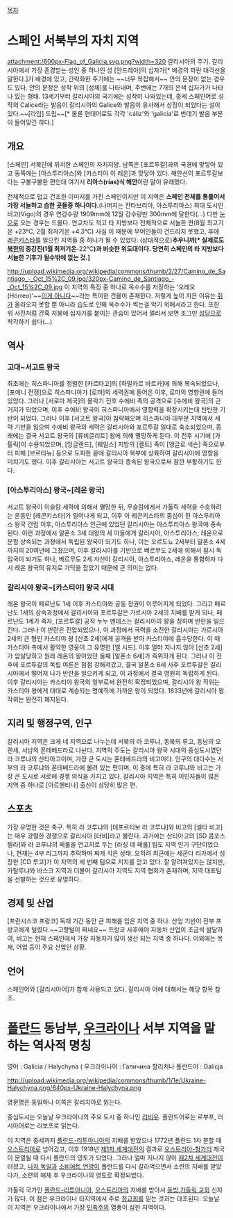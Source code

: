[[목차]]
= 스페인 서북부의 자치 지역 =
attachment:/600px-Flag_of_Galicia.svg.png?width=320
갈리시아의 주기. 갈리시아에서 가장 존경받는 성인 중 하나인 성 [안드레아]의 십자가[* 배경의 파란 대각선을 말한다.]가 배경에 있고, 간략화한 주기에는 ~~너무 복잡해서~~ 안의 문장이 없는 경우도 있다. 안의 문장은 성작 위의 [성체]를 나타내며, 주변에는 7개의 은색 십자가가 나타나 있는 형태. 13세기부터 갈리시아의 국기에는 성작이 나와있는데, 중세 스페인어로 성작의 Calice라는 발음이 갈리시아의 Galice와 발음이 유사해서 상징이 되었다는 설이 있다.~~[라임] 드립~~[* 물론 현대어로도 각각 'cáliz'와 'galicia'로 번데기 발음 부분이 들어맞긴 하다.]
== 개요 ==
[스페인] 서북단에 위치한 스페인의 자치지방. 남쪽은 [포르투갈]과의 국경에 맞닿아 있고 동쪽에는 [아스투리아스]와 [카스티야 이 레온]과 맞닿아 있다. 해안선이 포르투갈보다는 구불구불한 편인데 여기서 '''리아스(rías)식 해안'''이란 말이 유래했다.

전체적으로 덥고 건조한 이미지를 가진 스페인이지만 이 지역은 '''스페인 전체를 통틀어서 가장 서늘하고 습한 곳들중 하나이다.'''(나머지는 칸타브리아, 아스투리아스) 최대 도시인 비고(Vigo)의 경우 연강수량 1909mm에 12월 강수량만 300mm에 달한다(...) 다만 [[눈]]으로 오는 경우는 드물다. 연교차도 적고 타 지방보다 전체적으로 서늘한 편(8월 최고기온 +23℃, 2월 최저기온 +4.3℃) 사실 이 때문에 무어인들이 건드리지 못했고, 후에 [[레콘키스타]]를 일으킨 지역들 중 하나가 될 수 있었다. (상대적으로)'''추우니까[* 실제로도 [[북한]]의 중강진(1월 최저기온'''-22℃''')과 비슷한 위도대이다. 당연히 스페인의 타 지방보다 서늘한 기후가 될수밖에 없는 것.]'''

http://upload.wikimedia.org/wikipedia/commons/thumb/2/27/Camino_de_Santiago_-_Oct_15%2C_09.jpg/320px-Camino_de_Santiago_-_Oct_15%2C_09.jpg 이 지역의 특징 중 하나로 옥수수를 저장하는 '오레오(Hórreo)'~~[[오레오|이게 아니다]]~~라는 특이한 건물이 존재한다. 저렇게 높이 지은 이유는 [[쥐]]가 올라오지 못할 뿐 아니라 습도로 인해 옥수수가 썩는걸 막기 위해서라고 한다. 또한 위 사진처럼 간혹 지붕에 십자가를 붙이는 관습이 있어서 멀리서 보면 조그만 [[성당]]으로 착각하기 쉽다(...)
== 역사 ==
=== 고대~서고트 왕국 ===
최초에는 히스파니아를 정벌한 [카르타고]의 [하밀카르 바르카]에 의해 복속되었으나, [포에니 전쟁]으로 히스파니아가 [로마]의 세력권에 들어온 이후, 로마의 영향권에 들어있었다. 그러나 [서로마 제국]의 몰락기 전후 수에비 족의 공격으로 [수에비 왕국]의 근거지가 되었으며, 이후 수에비 왕국이 히스파니아에서 영향력을 확장시키는데 탄탄한 기반이 되었다. 그러나 이후 [서고트 왕국]이 침략해오며 히스파니아 대부분 지역에서 세력 기반을 잃으며 수에비 왕국의 세력은 갈리시아와 포르투갈 일대로 축소되었으며, 종래에는 결국 서고트 왕국의 [류비글리트] 왕에 의해 멸망하게 된다. 이 전후 시기에 [가톨릭]이 수용되었으며, [잉글랜드], [웨일스] 지방의 [켈트] 족이 [앵글로 색슨] 족으로부터 피해 [브르타뉴] 등으로 도피한 끝에 갈리시아 북부에 상륙하여 갈리시아에 영향을 미치기도 했다. 이후 갈리시아는 서고트 왕국의 종속된 왕국으로써 잠깐 부활하기도 한다.
=== [아스투리아스] 왕국~[레온 왕국] ===
서고트 왕국이 이슬람 세력에 의해서 멸망한 뒤, 무슬림에게서 가톨릭 세력을 수호하려는 운동인 [레콘키스타]가 일어나게 되고, 이후 이 레콘키스타의 중심이 된 아스투리아스 왕국 건립 이후, 아스투리아스 인근에 있었던 갈리시아는 아스투리아스 왕국에 종속된다. 이런 과정에서 알폰소 3세 대왕의 세 아들에게 갈리시아, 아스투리아스, 레온으로 분할 상속되는 과정에서 독립된 왕국이 되기도 하나, 이는 오르도뇨 2세부터 알폰소 4세까지의 20여년에 그쳤으며, 이후 갈리시아를 기반으로 베르무도 2세에 의해서 잠시 독립국이 되기도 하나, 베르무도 2세 자신이 갈리시아, 아스투리아스, 레온을 통합하자 다시 레온 왕국의 유지로 가닥을 잡았기 때문에 큰 의미는 없다. 
=== 갈리시아 왕국~[카스티야] 왕국 시대 ===
레온 왕국이 페르난도 1세 이후 카스티야와 공동 정권이 이루어지게 되었다. 그리고 페르난도 1세의 상속과정에서 갈리시아와 포르투갈은 가르시아 2세의 지배를 받게 되나, 페르난도 1세가 죽자, [포르투갈] 공작 누누 멘데스는 갈리시아의 왕을 칭하며 반란을 일으킨다. 그러나 이 반란은 진압되었으나, 이 과정에서 국력을 소진한 갈리시아는 가르시아 2세의 큰 형인 카스티야 왕 [산초 2세]에게 공격을 받아 카스티야에 흡수당한다. 이 때 카스티야 측에서 활약한 영웅이 그 유명한 [엘 시드]. 이후 얼마 지나지 않아 [산초 2세]가 암살당하고 원래 레온의 왕이었던 둘째 [알폰소 6세]가 즉위하게 된다. 그러나 이 전후에 포르투갈의 독립 여론은 점점 강해져갔고, 결국 알폰소 6세 사후 포르투갈은 갈리시아에서 떨어져 나가 반란을 일으키게 되고, 이 과정에서 결국 영원히 독립하게 된다. 이후 갈리시아는 카스티야 왕국의 일부로써 완전히 확정되었으며, 갈리시아 왕 작위는 카스티야 왕에게 대대로 계승되는 명예직에 가까운 왕이 되었다. 1833년에 갈리시아 왕 작위는 완전히 폐지된다.
== 지리 및 행정구역, 인구 ==
갈리시아 지역은 크게 네 지역으로 나누는데 서북의 라 코루냐, 동북의 루고, 동남의 오렌세, 서남의 폰테베드라로 나뉜다. 지역의 주도는 갈리시아 왕국 시대의 중심도시였던 라 코루냐의 산티아고이며, 가장 큰 도시는 폰테베드라의 비고이다. 인구의 대다수는 서부의 라 코루냐와 폰테베드라에 몰려 있는 편이며, 이 중에 특히 라 코루냐와 비고는 가장 큰 도시로 서로에 경쟁 의식을 가지고 있다. 갈리시아 지역은 특히 이민자들이 많은 지역 중 하나로 [아르헨티나] 출신이 상당히 많은 편.
== 스포츠 ==
가장 유명한 것은 축구. 특히 라 코루냐의 [데포르티보 라 코루냐]와 비고의 [셀타 비고]는 매우 강렬한 경쟁으로 갈리시아 [더비]라고 불린다. 과거에는 산티아고의 [SD 콤포스텔라]와 라 코루냐의 페롤을 연고지로 두는 [라싱 데 페롤] 팀도 지역 인기 구단이었으나, 현재는 4부 리그까지 추락하며 짜게 식은 상태. 오히려 최근에는 세군다 리가에서 성장한 [CD 루고]가 이 지역의 세 번째 팀으로 지지를 얻고 있다. 잘 알려져있지는 않지만, 카탈루냐와 바스크 지역과 더불어 갈리시아 지역도 지역 협회가 존재하며, 지역 대표팀을 선발하는 것으로 유명하다.
== 경제 및 산업 ==
[프란시스코 프랑코] 독재 기간 동안 큰 피해를 입은 지역 중 하나. 산업 기반이 전부 프랑코에게 털렸다.~~고향털이 쩌네요~~ 프랑코 사후에야 자동차 산업이 조금씩 발달하여, 비고는 현재 스페인에서 가장 자동차가 많이 생산 되는 지역 중 하나다. 이외에는 목재, 어업 등이 주요 산업인 상황.
== 언어 ==
스페인어와 [갈리시아어]가 함께 사용되고 있다. 갈리시아 어에 대해서는 해당 항목 참조.

= [[폴란드]] 동남부, [[우크라이나]] 서부 지역을 말하는 역사적 명칭 =

영어 : Galicia / Halychyna (
우크라이나어 : Галичина 할리치나
폴란드어 : Galicja

http://upload.wikimedia.org/wikipedia/commons/thumb/1/1e/Ukraine-Halychyna.png/640px-Ukraine-Halychyna.png

영문명은 동일하나 이쪽은 갈리치아로 읽는다.

중심도시는 오늘날 우크라이나의 주요 도시 중 하나인 [[리비우]]. 폴란드어로는 르부프, 러시아어로는 리보프로 읽는다.

이 지역은 중세까지 [[폴란드-리투아니아]]의 지배를 받았으나 1772년 폴란드 1차 분할 때 [[오스트리아]]로 넘어갔고, 이후 1918년 [[제1차 세계대전]]의 결과로 [[오스트리아-헝가리]] 제국이 분열될 때 다시 폴란드의 영토가 되었다. 그러나 얼마 지나지 않아 [[제2차 세계대전]]이 터졌고, [[나치 독일]]과 [[소비에트 연방]]이 폴란드를 다시 갈라먹으면서 소련의 지배를 받았다가, 소련의 해체 후 우크라이나의 영토로 확정되었다.

가톨릭 국가인 [[폴란드-리투아니아]], [[오스트리아]]의 지배를 받아서 [[동방 가톨릭 교회]] 신자가 많다. 이 점은 우크라이나 타지역에서 주로 [[정교회]]를 믿는 것과는 대조된다. 오늘날 이 지역은 우크라이나에서 가장 [[민족주의]] 열풍이 심한 지역이다.
